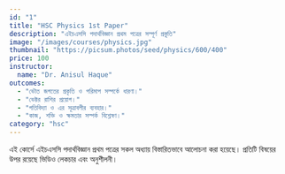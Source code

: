```yaml
---
id: "1"
title: "HSC Physics 1st Paper"
description: "এইচএসসি পদার্থবিজ্ঞান প্রথম পত্রের সম্পূর্ণ প্রস্তুতি"
image: "/images/courses/physics.jpg"
thumbnail: "https://picsum.photos/seed/physics/600/400"
price: 100
instructor:
  name: "Dr. Anisul Haque"
outcomes:
  - "ভৌত জগতের প্রকৃতি ও পরিমাপ সম্পর্কে ধারণা।"
  - "ভেক্টর রাশির প্রয়োগ।"
  - "গতিবিদ্যা ও এর সূত্রাবলীর ব্যবহার।"
  - "কাজ, শক্তি ও ক্ষমতার সম্পর্ক বিশ্লেষণ।"
category: "hsc"
---
```


এই কোর্সে এইচএসসি পদার্থবিজ্ঞান প্রথম পত্রের সকল অধ্যায় বিস্তারিতভাবে আলোচনা করা হয়েছে। প্রতিটি বিষয়ের উপর রয়েছে ভিডিও লেকচার এবং অনুশীলনী। 